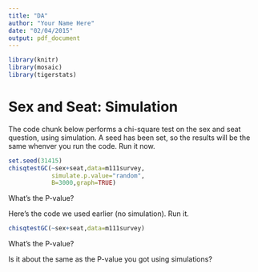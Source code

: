 ```yaml
---
title: "DA"
author: "Your Name Here"
date: "02/04/2015"
output: pdf_document
---
```


```r
library(knitr)
library(mosaic)
library(tigerstats)
```

# Sex and Seat:  Simulation

The code chunk below performs a chi-square test on the sex and seat question, using simulation.  A seed has been set, so the results will be the same whenver you run the code.  Run it now.


```r
set.seed(31415)
chisqtestGC(~sex+seat,data=m111survey,
            simulate.p.value="random",
            B=3000,graph=TRUE)
```

What's the P-value?

Here's the code we used earlier (no simulation).  Run it.

```r
chisqtestGC(~sex+seat,data=m111survey)
```


What's the P-value?


Is it about the same as the P-value you got using simulations?




